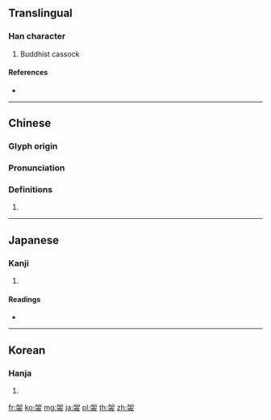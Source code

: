 {{character info/new}}
==Translingual==

===Han character===
{{Han char|rn=145|rad=衣|as=05|sn=11|four=46732|canj=KRYHV}}

# Buddhist cassock

====References====
* {{Han ref|kx=1113.230|dkj=34166|dj=1579.150|hdz=53081.070|uh=8888|ud=34952|bh=B350|bd=45904}}

----

==Chinese==
{{zh-forms}}

===Glyph origin===
{{Han etym}}

===Pronunciation===
{{zh-pron
|m=jiā
|c=gaa1
|h=pfs=kâ
|md=
|mn=
|w=
|mc=y
|oc=y
|cat=
}}

===Definitions===
{{zh-hanzi}}

# {{zh-only used in|袈裟}}

----

==Japanese==

===Kanji===
{{ja-kanji|grade=|rs=衣05}}

# {{defn|lang=ja|sort=衣05}}

====Readings====
* {{ja-readings|kanon=[[か]] (ka)|goon=[[け]] (ke)}}

----

==Korean==

===Hanja===
{{ko-hanja|hangeul=가|eumhun=|rv=ga|mr=ka|y=ka}}

# {{defn|lang=ko|sort=衣05}}

[[fr:袈]]
[[ko:袈]]
[[mg:袈]]
[[ja:袈]]
[[pl:袈]]
[[th:袈]]
[[zh:袈]]